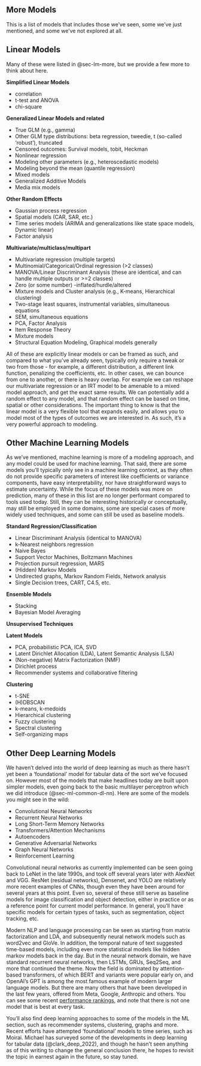 

:::{.content-visible when-format='html'}

# More Models {#sec-app-more-models}


This is a list of models that includes those we've seen, some we've just mentioned, and some we've not explored at all. 


## Linear Models {#sec-app-more-linear}

Many of these were listed in @sec-lm-more, but we provide a few more to think about here.

**Simplified Linear Models**

- correlation
- t-test and ANOVA
- chi-square

**Generalized Linear Models and related**

- True GLM (e.g., gamma)
- Other GLM type distributions: beta regression, tweedie, t (so-called 'robust'), truncated
- Censored outcomes: Survival models, tobit, Heckman
- Nonlinear regression 
- Modeling other parameters (e.g., heteroscedastic models)
- Modeling beyond the mean (quantile regression)
- Mixed models
- Generalized Additive Models
- Media mix models


**Other Random Effects**

- Gaussian process regression
- Spatial models (CAR, SAR, etc.)
- Time series models (ARIMA and generalizations like state space models, Dynamic linear)
- Factor analysis

**Multivariate/multiclass/multipart**

- Multivariate regression (multiple targets)
- Multinomial/Categorical/Ordinal regression (>2 classes)
- MANOVA/Linear Discriminant Analysis (these are identical, and can handle multiple outputs or >=2 classes)
- Zero (or some number) -inflated/hurdle/altered
- Mixture models and Cluster analysis (e.g., K-means, Hierarchical clustering)
- Two-stage least squares, instrumental variables, simultaneous equations
- SEM, simultaneous equations
- PCA, Factor Analysis
- Item Response Theory
- Mixture models
- Structural Equation Modeling, Graphical models generally



All of these are explicitly linear models or can be framed as such, and compared to what you've already seen, typically only require a tweak or two from those - for example, a different distribution, a different link function, penalizing the coefficients, etc. In other cases, we can bounce from one to another, or there is heavy overlap. For example we can reshape our multivariate regression or an IRT model to be amenable to a mixed model approach, and get the exact same results. We can potentially add a random effect to any model, and that random effect can be based on time, spatial or other considerations. The important thing to know is that the linear model is a very flexible tool that expands easily, and allows you to model most of the types of outcomes we are interested in. As such, it's a very powerful approach to modeling.


## Other Machine Learning Models {#sec-app-more-ml}

As we've mentioned, machine learning is more of a modeling approach, and any model could be used for machine learning. That said, there are some models you'll typically only see in a machine learning context, as they often do not provide specific parameters of interest like coefficients or variance components, have easy interpretability, nor have straightforward ways to estimate uncertainty. While the focus of these models was more on prediction, many of these in this list are no longer performant compared to tools used today. Still, they can be interesting historically or conceptually, may still be employed in some domains, some are special cases of more widely used techniques, and some can still be used as baseline models.


**Standard Regression/Classification**

- Linear Discriminant Analysis (identical to MANOVA)
- k-Nearest neighbors regression
- Naive Bayes
- Support Vector Machines, Boltzmann Machines
- Projection pursuit regression, MARS
- (Hidden) Markov Models
- Undirected graphs, Markov Random Fields, Network analysis
- Single Decision trees, CART, C4.5, etc.

**Ensemble Models**

- Stacking
- Bayesian Model Averaging

**Unsupervised Techniques**

**Latent Models**

- PCA, probabilistic PCA, ICA, SVD
- Latent Dirichlet Allocation (LDA), Latent Semantic Analysis (LSA)
- (Non-negative) Matrix Factorization (NMF)
- Dirichlet process
- Recommender systems and collaborative filtering

**Clustering**

- t-SNE
- (H)DBSCAN
- k-means, k-medoids
- Hierarchical clustering
- Fuzzy clustering
- Spectral clustering
- Self-organizing maps




## Other Deep Learning Models {#sec-app-more-dl}

We haven't delved into the world of deep learning as much as there hasn't yet been a 'foundational' model for tabular data of the sort we've focused on. However most of the models that make headlines today are built upon simpler models, even going back to the basic multilayer perceptron which we did introduce (@sec-ml-common-dl-nn). Here are some of the models you might see in the wild:

- Convolutional Neural Networks
- Recurrent Neural Networks
- Long Short-Term Memory Networks
- Transformers/Attention Mechanisms
- Autoencoders
- Generative Adversarial Networks
- Graph Neural Networks
- Reinforcement Learning


Convolutional neural networks as currently implemented can be seen going back to LeNet in the late 1990s, and took off several years later with AlexNet and VGG. ResNet (residual networks), Densenet, and YOLO are relatively more recent examples of CNNs, though even they have been around for several years at this point. Even so, several of these still serve as baseline models for image classification and object detection, either in practice or as a reference point for current model performance. In general, you'll have specific models for certain types of tasks, such as segmentation, object tracking, etc.

Modern NLP and language processing can be seen as starting from matrix factorization and LDA, and subsequently neural network models such as word2vec and GloVe. In addition, the temporal nature of text suggested time-based models, including even more statistical models like hidden markov models back in the day. But in the neural network domain, we have standard recurrent neural networks, then LSTMs, GRUs, Seq2Seq, and more that continued the theme. Now the field is dominated by attention-based transformers, of which BERT and variants were popular early on, and OpenAI's GPT is among the most famous example of modern larger language models. But there are many others that have been developed in the last few years, offered from Meta, Google, Anthropic and others. You can see some recent [performance rankings](https://livebench.ai/#/?IF=a&Reasoning=a&Coding=a&Mathematics=a&Data+Analysis=a&Language=a), and note that there is not one model that is best at every task.

You'll also find deep learning approaches to some of the models in the ML section, such as recommender systems, clustering, graphs and more. Recent efforts have attempted 'foundational' models to time series, such as Moirai. Michael has surveyed some of the developments in deep learning for tabular data (@clark_deep_2022), and though he hasn't seen anything as of this writing to change the general conclusion there, he hopes to revisit the topic in earnest again in the future, so stay tuned.
:::

